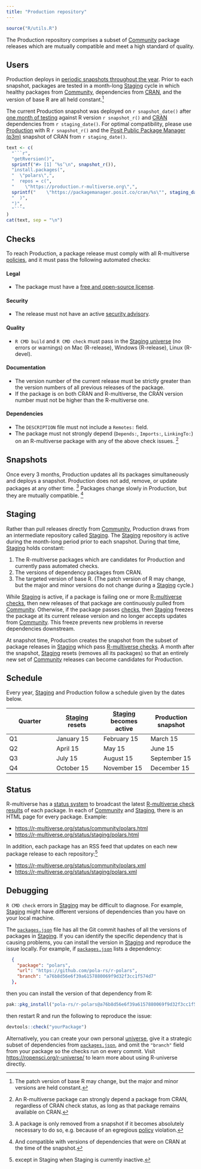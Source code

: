 ```yaml
---
title: "Production repository"
---
```


```r
source("R/utils.R")
```

The Production repository comprises a subset of [Community](community.md) package releases
which are mutually compatible and meet a high standard of quality.

## Users

Production deploys in [periodic snapshots throughout the year](#schedule).
Prior to each snapshot, packages are tested in a month-long [Staging](#staging) cycle
in which healthy packages from [Community](community.md), dependencies from [CRAN](https://cran.r-project.org/),
and the version of base R are all held constant.^[The patch version of base  R may change, but the major and minor versions are held constant.]

The current Production snapshot was deployed on `r snapshot_date()` after [one month of testing](#staging) against R version `r snapshot_r()` and [CRAN](https://cran.r-project.org/) dependencies from `r staging_date()`.
For optimal compatibility, please use [Production](production.qmd) with R `r snapshot_r()` and the [Posit Public Package Manager (p3m)](https://packagemanager.posit.co) snapshot of CRAN from `r staging_date()`.


```r
text <- c(
  "```r",
  "getRversion()",
  sprintf("#> [1] ‘%s’\n", snapshot_r()),
  "install.packages(",
  "  \"polars\",",
  "  repos = c(",
  "    \"https://production.r-multiverse.org\",",
  sprintf("    \"https://packagemanager.posit.co/cran/%s\"", staging_date()),
  "  )",
  ")",
  "```"
)
cat(text, sep = "\n")
```

## Checks

To reach Production, a package release must comply with all R-multiverse [policies](policies.md), and it must pass the following automated checks:

#### Legal

* The package must have a [free and open-source license](https://en.wikipedia.org/wiki/Free_and_open-source_software).

#### Security

* The release must not have an active [security advisory](https://github.com/RConsortium/r-advisory-database).

#### Quality

* `R CMD build` and `R CMD check` must pass in the [Staging universe](https://staging.r-multiverse.org) (no errors or warnings) on Mac (R-release), Windows (R-release), Linux (R-devel).

#### Documentation

* The version number of the current release must be strictly greater than the version numbers of all previous releases of the package.
* If the package is on both CRAN and R-multiverse, the CRAN version number must not be higher than the R-multiverse one. 

#### Dependencies

* The `DESCRIPTION` file must not include a `Remotes:` field.
* The package must not strongly depend (`Depends:`, `Imports:`, `LinkingTo:`) on an R-multiverse package with any of the above check issues.
^[An R-multiverse package can strongly depend a package from CRAN, regardless of CRAN check status, as long as that package remains available on CRAN.]

## Snapshots

Once every 3 months, Production updates all its packages simultaneously and deploys a snapshot.
Production does not add, remove, or update packages at any other time.
^[A package is only removed from a snapshot if it becomes absolutely necessary to do so,
e.g. because of an egregious [policy](policies.md) violation.]
Packages change slowly in Production, but they are mutually compatible.
^[And compatible with versions of dependencies that were on CRAN at the time of the snapshot.]

## Staging

Rather than pull releases directly from [Community](community.md),
Production draws from an intermediate repository called [Staging](#staging).
The [Staging](#staging) repository is active during the month-long period prior to each snapshot.
During that time, [Staging](#staging) holds constant:

1. The R-multiverse packages which are candidates for Production and currently pass automated checks.
1. The versions of dependency packages from CRAN.
1. The targeted version of base R. (The patch version of R may change, but the major and minor versions do not change during a [Staging](#staging) cycle.)

While [Staging](#staging) is active, if a package is failing one or more [R-multiverse checks](#checks),
then new releases of that package are continuously pulled from [Community](community.md).
Otherwise, if the package passes [checks](#checks), then [Staging](#staging) freezes the package at its current release version and no longer accepts updates from [Community](community.md).
This freeze prevents new problems in reverse dependencies downstream.

At snapshot time, Production creates the snapshot from the subset of package releases in
[Staging](#staging) which pass [R-multiverse checks](#checks).
A month after the snapshot, [Staging](#staging) resets (removes all its packages)
so that an entirely new set of [Community](community.md) releases can become candidates for Production.

## Schedule

Every year, [Staging](#staging) and Production follow a schedule given by the dates below.

| Quarter | [Staging](#staging) resets | [Staging](#staging) becomes active | Production snapshot |
|---|---|---|---|
| Q1 | January 15 | February 15 | March 15 |
| Q2 | April 15 | May 15 | June 15 |
| Q3 | July 15 | August 15 | September 15 |
| Q4 | October 15 | November 15 | December 15 |

## Status

R-multiverse has a [status system](https://r-multiverse.org/status/index.html) to broadcast the latest [R-multiverse check results](#checks) of each package.
In each of [Community](community.md) and [Staging](#staging), there is an HTML page for every package.
Example:

* <https://r-multiverse.org/status/community/polars.html>
* <https://r-multiverse.org/status/staging/polars.html>

In addition, each package has an RSS feed that updates on each new package release to each repository:^[except in Staging when Staging is currently inactive.]

* <https://r-multiverse.org/status/community/polars.xml>
* <https://r-multiverse.org/status/staging/polars.xml>

## Debugging

`R CMD check` errors in [Staging](#staging)
may be difficult to diagnose. 
For example, [Staging](#staging) might have different versions
of dependencies than you have on your local machine.

The [`packages.json`](https://github.com/r-multiverse/staging/blob/main/packages.json)
file has all the Git commit hashes
of all the versions of packages in [Staging](#staging).
If you can identify the specific
dependency that is causing problems, you can install the version in [Staging](#staging)
and reproduce the issue locally.
For example, if [`packages.json`](https://github.com/r-multiverse/staging/blob/main/packages.json)
lists a dependency:

```json
  {
    "package": "polars",
    "url": "https://github.com/pola-rs/r-polars",
    "branch": "a76b8d56e6f39a6157880069f9d32f3cc1f574d7"
  },
```

then you can install the version of that dependency from R:

```r
pak::pkg_install("pola-rs/r-polars@a76b8d56e6f39a6157880069f9d32f3cc1f574d7")
```

then restart R and run the following to reproduce the issue:

```r
devtools::check("yourPackage")
```

Alternatively, you can create your own personal [universe](https://r-universe.dev),
give it a strategic subset of dependencies from
[`packages.json`](https://github.com/r-multiverse/staging/blob/main/packages.json),
and omit the `"branch"` field from your package so the checks run on every commit.
Visit <https://ropensci.org/r-universe/> to learn more about using R-universe directly.
